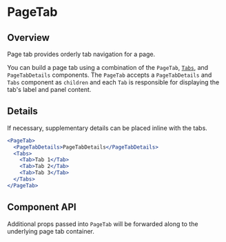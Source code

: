 
# PageTab

## Overview

Page tab provides orderly tab navigation for a page.

You can build a page tab using a combination of the `PageTab`, [`Tabs`](https://react.carbondesignsystem.com/?path=/docs/tabs--default), and `PageTabDetails` components. The `PageTab` accepts a `PageTabDetails` and `Tabs` component as `children` and each `Tab` is responsible for displaying the tab's label and panel content.

<Canvas>
  <Story id="patterns-layout-modules-pagetab--default" />
</Canvas>

## Details

If necessary, supplementary details can be placed inline with the tabs.

```jsx
<PageTab>
  <PageTabDetails>PageTabDetails</PageTabDetails>
  <Tabs>
    <Tab>Tab 1</Tab>
    <Tab>Tab 2</Tab>
    <Tab>Tab 3</Tab>
  </Tabs>
</PageTab>
```

## Component API

<ArgsTable />

Additional props passed into `PageTab` will be forwarded along to the underlying page tab container.
